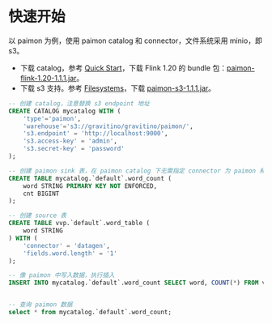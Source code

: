 # 快速开始

以 paimon 为例，使用 paimon catalog 和 connector，文件系统采用 minio，即 s3。

* 下载 catalog，参考 [Quick Start](https://paimon.apache.org/docs/1.1/flink/quick-start/)，下载 Flink 1.20 的 bundle 包：[paimon-flink-1.20-1.1.1.jar](https://repo.maven.apache.org/maven2/org/apache/paimon/paimon-flink-1.20/1.1.1/paimon-flink-1.20-1.1.1.jar)。
* 下载 s3 支持。参考 [Filesystems](https://paimon.apache.org/docs/1.1/maintenance/filesystems/)，下载 [paimon-s3-1.1.1.jar](https://repo.maven.apache.org/maven2/org/apache/paimon/paimon-s3/1.1.1/paimon-s3-1.1.1.jar)。

```sql
-- 创建 catalog，注意替换 s3 endpoint 地址
CREATE CATALOG mycatalog WITH (
    'type'='paimon',
    'warehouse'='s3://gravitino/gravitino/paimon/',
    's3.endpoint' = 'http://localhost:9000',
    's3.access-key' = 'admin',
    's3.secret-key' = 'password'
);

-- 创建 paimon sink 表，在 paimon catalog 下无需指定 connector 为 paimon 和 path
CREATE TABLE mycatalog.`default`.word_count (
    word STRING PRIMARY KEY NOT ENFORCED,
    cnt BIGINT
);

-- 创建 source 表
CREATE TABLE vvp.`default`.word_table (
    word STRING
) WITH (
    'connector' = 'datagen',
    'fields.word.length' = '1'
);

-- 像 paimon 中写入数据，执行插入
INSERT INTO mycatalog.`default`.word_count SELECT word, COUNT(*) FROM vvp.`default`.word_table GROUP BY word;


-- 查询 paimon 数据
select * from mycatalog.`default`.word_count;
```

